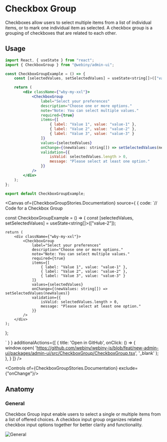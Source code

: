 

<Meta of={CheckboxGroupStories} />

# Checkbox Group

Checkboxes allow users to select multiple items from a list of individual items, or to mark one individual item as selected. A checkbox group is a grouping of checkboxes that are related to each other.

## Usage

```jsx
import React, { useState } from "react";
import { CheckboxGroup } from "@webiny/admin-ui";

const CheckboxGroupExample = () => {
    const [selectedValues, setSelectedValues] = useState<string[]>(["value-2"]);

    return (
        <div className={"wby-my-xxl"}>
            <CheckboxGroup
                label="Select your preferences"
                description="Choose one or more options."
                note="Note: You can select multiple values."
                required={true}
                items={[
                    { label: "Value 1", value: "value-1" },
                    { label: "Value 2", value: "value-2" },
                    { label: "Value 3", value: "value-3" }
                ]}
                values={selectedValues}
                onChange={(newValues: string[]) => setSelectedValues(newValues)}
                validation={{
                    isValid: selectedValues.length > 0,
                    message: "Please select at least one option."
                }}
            />
        </div>
    );
};

export default CheckboxGroupExample;
```

<Canvas of={CheckboxGroupStories.Documentation} source={ { code:
`// Code for a Checkbox Group


const CheckboxGroupExample = () => {
    const [selectedValues, setSelectedValues] = useState<string[]>(["value-2"]);

    return (
        <div className={"wby-my-xxl"}>
            <CheckboxGroup
                label="Select your preferences"
                description="Choose one or more options."
                note="Note: You can select multiple values."
                required={true}
                items={[
                    { label: "Value 1", value: "value-1" },
                    { label: "Value 2", value: "value-2" },
                    { label: "Value 3", value: "value-3" }
                ]}
                values={selectedValues}
                onChange={(newValues: string[]) => setSelectedValues(newValues)}
                validation={{
                    isValid: selectedValues.length > 0,
                    message: "Please select at least one option."
                }}
            />
        </div>
    );
};

` } }
        additionalActions={[
            {
                title: 'Open in GitHub',
                onClick: () => {
                    window.open(
                        'https://github.com/webiny/webiny-js/blob/feat/new-admin-ui/packages/admin-ui/src/CheckboxGroup/CheckboxGroup.tsx',
                        '_blank'
                    );
                },
            }
        ]}
/>

<Controls of={CheckboxGroupStories.Documentation} exclude={"onChange"}/>

## Anatomy

### General
Checkbox Group input enable users to select a single or multiple items from a list of offered choices. A checkbox input group organizes related checkbox input options together for better clarity and functionality.

<img src="/images/storybook/checkbox-group/general.png" alt="General"/>





